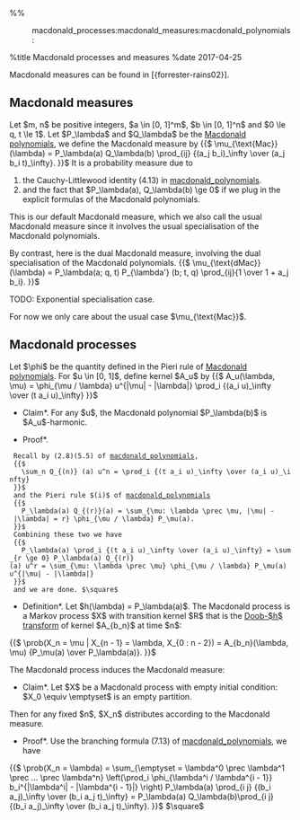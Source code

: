%%<!-- -*- mode: text; -*- -->
:macdonald_processes:macdonald_measures:macdonald_polynomials:

%title Macdonald processes and measures
%date 2017-04-25

Macdonald measures can be found in [{forrester-rains02}].

== Macdonald measures ==
Let $m, n$ be positive integers, $a \in [0, 1]^m$, $b \in [0, 1]^n$ and $0 \le q, t \le 1$. 
Let $P_\lambda$ and $Q_\lambda$ be the [[macdonald_polynomials|Macdonald polynomials]], we define the Macdonald measure by
{{$
\mu_{\text{Mac}} (\lambda) = P_\lambda(a) Q_\lambda(b) \prod_{ij} {(a_j b_i)_\infty \over (a_j b_i t)_\infty}.
}}$
It is a probability measure due to 
# the Cauchy-Littlewood identity (4.13) in [[macdonald_polynomials]].
# and the fact that $P_\lambda(a), Q_\lambda(b) \ge 0$ if we plug in the explicit formulas of the Macdonald polynomials.

This is our default Macdonald measure, which we also call the usual Macdonald measure since it involves the usual specialisation of the Macdonald polynomials.

By contrast, here is the dual Macdonald measure, involving the dual specialisation of the Macdonald polynomials.
{{$
\mu_{\text{dMac}}(\lambda) = P_\lambda(a; q, t) P_{\lambda'} (b; t, q) \prod_{ij}{1 \over 1 + a_j b_i}.
}}$

TODO: Exponential specialisation case.

For now we only care about the usual case $\mu_{\text{Mac}}$.

== Macdonald processes ==
Let $\phi$ be the quantity defined in the Pieri rule of [[macdonald_polynomials|Macdonald polynomials]]. For $u \in [0, 1]$, define kernel $A_u$ by
{{$
A_u(\lambda, \mu) = \phi_{\mu / \lambda} u^{|\mu| - |\lambda|} \prod_i {(a_i u)_\infty \over (t a_i u)_\infty}
}}$

*Claim*.  For any $u$, the Macdonald polynomial $P_\lambda(b)$ is $A_u$-harmonic.

*Proof*.
  Recall by (2.8)(5.5) of [[macdonald_polynomials]],
  {{$
    \sum_n Q_{(n)} (a) u^n = \prod_i {(t a_i u)_\infty \over (a_i u)_\infty}
  }}$
  and the Pieri rule $(i)$ of [[macdonald_polynomials]]
  {{$
    P_\lambda(a) Q_{(r)}(a) = \sum_{\mu: \lambda \prec \mu, |\mu| - |\lambda| = r} \phi_{\mu / \lambda} P_\mu(a).
  }}$
  Combining these two we have
  {{$
    P_\lambda(a) \prod_i {(t a_i u)_\infty \over (a_i u)_\infty} = \sum_{r \ge 0} P_\lambda(a) Q_{(r)}(a) u^r = \sum_{\mu: \lambda \prec \mu} \phi_{\mu / \lambda} P_\mu(a) u^{|\mu| - |\lambda|}
  }}$
  and we are done. $\square$

*Definition*. Let $h(\lambda) = P_\lambda(a)$. The Macdonald process is a Markov process $X$ with transition kernel $R$ that is the [[doob_transform|Doob-$h$ transform]] of kernel $A_{b_n}$ at time $n$:
{{$
\prob(X_n = \mu | X_{n - 1} = \lambda, X_{0 : n - 2}) = A_{b_n}(\lambda, \mu) {P_\mu(a) \over P_\lambda(a)}.
}}$

The Macdonald process induces the Macdonald measure:

*Claim*. Let $X$ be a Macdonald process with empty initial condition: $X_0 \equiv \emptyset$ is an empty partition.
Then for any fixed $n$, $X_n$ distributes according to the Macdonald measure.

*Proof*. Use the branching formula (7.13) of [[macdonald_polynomials]], we have
{{$
\prob(X_n = \lambda) = \sum_{\emptyset = \lambda^0 \prec \lambda^1 \prec ... \prec \lambda^n} \left(\prod_i \phi_{\lambda^i / \lambda^{i - 1}} b_i^{|\lambda^i| - |\lambda^{i - 1}|} \right) P_\lambda(a) \prod_{i j} {(b_i a_j)_\infty \over (b_i a_j t)_\infty} = P_\lambda(a) Q_\lambda(b)\prod_{i j} {(b_i a_j)_\infty \over (b_i a_j t)_\infty}.
}}$
$\square$
